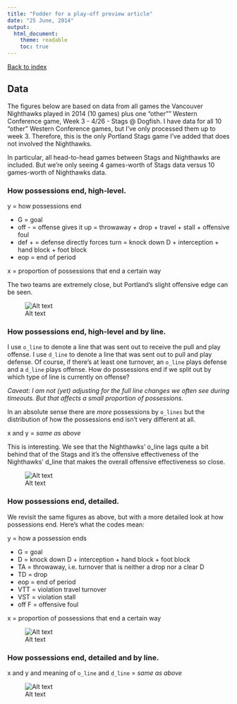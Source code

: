 ```yaml
---
title: "Fodder for a play-off preview article"
date: "25 June, 2014"
output:
  html_document:
    theme: readable
    toc: true
---
```


<a href="index.html">Back to index</a>

## Data

The figures below are based on data from all games the Vancouver Nighthawks played in 2014 (10 games) plus one "other"" Western Conference game, Week 3 - 4/26 - Stags @ Dogfish. I have data for all 10 "other" Western Conference games, but I've only processed them up to week 3. Therefore, this is the only Portland Stags game I've added that does not involved the Nighthawks.

In particular, all head-to-head games between Stags and Nighthawks are included. But we're only seeing 4 games-worth of Stags data versus 10 games-worth of Nighthawks data.

### How possessions end, high-level.

y = how possessions end   

  * G = goal
  * off - = offense gives it up = throwaway + drop + travel + stall + offensive foul
  * def + = defense directly forces turn = knock down D + interception + hand block + foot block
  * eop = end of period

x = proportion of possessions that end a certain way

The two teams are extremely close, but Portland's slight offensive edge can be seen.

![Alt text](figs/pp_barchart_how_possessions_end_coarse_by_poss_team.png)

### How possessions end, high-level and by line.

I use `o_line` to denote a line that was sent out to receive the pull and play offense. I use `d_line` to denote a line that was sent out to pull and play defense. Of course, if there's at least one turnover, an `o_line` plays defense and a `d_line` plays offense. How do possessions end if we split out by which type of line is currently on offense?

*Caveat: I am not (yet) adjusting for the full line changes we often see during timeouts. But that affects a small proportion of possessions.*

In an absolute sense there are *more* possessions by `o_lines` but the distribution of how the possessions end isn't very different at all.

x and y = *same as above*  

This is interesting. We see that the Nighthawks' o_line lags quite a bit behind that of the Stags and it's the offensive effectiveness of the Nighthawks' d_line that makes the overall offensive effectiveness so close. 

![Alt text](figs/pp_barchart_how_possessions_end_coarse_by_line_and_poss_team.png)

### How possessions end, detailed.

We revisit the same figures as above, but with a more detailed look at how possessions end. Here's what the codes mean:

y = how a possession ends  

  * G = goal
  * D = knock down D + interception + hand block + foot block
  * TA = throwaway, i.e. turnover that is neither a drop nor a clear D
  * TD = drop
  * eop = end of period
  * VTT = violation travel turnover
  * VST = violation stall
  * off F = offensive foul
  
x = proportion of possessions that end a certain way  

![Alt text](figs/pp_barchart_how_possessions_end_detailed_by_poss_team.png)

### How possessions end, detailed and by line.

x and y and meaning of `o_line` and `d_line` = *same as above*  

![Alt text](figs/pp_barchart_how_possessions_end_detailed_by_line_and_poss_team.png)

